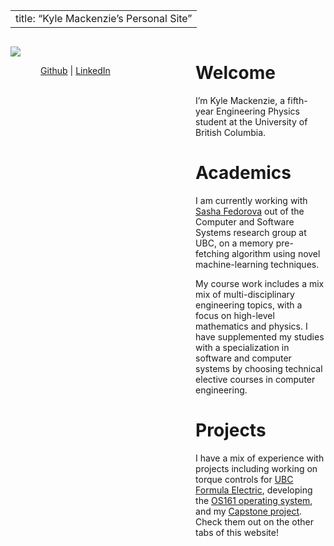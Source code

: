 
---
title: "Kyle Mackenzie's Personal Site"
--- 

:::: {.columns}

::: {.column width="45%"}

![](media/headshot.jpg)

<p align="center">
 [Github](https://github.com/1mackenziekyle/) | [LinkedIn](https://www.linkedin.com/in/kyle-mackenzie-url/)
</p>

:::

::: {.column width="10%"}

:::

::: {.column width="45%"}

# Welcome

I'm Kyle Mackenzie, a fifth-year Engineering Physics student at the University of British Columbia. 

# Academics 

I am currently working with [Sasha Fedorova](https://ece.ubc.ca/alexandra-sasha-fedorova/) out of the Computer and Software Systems research group at UBC, on a memory pre-fetching algorithm using novel machine-learning techniques. 

My course work includes a mix  mix of multi-disciplinary engineering topics, with a focus on high-level mathematics and physics. I have supplemented my studies with a specialization in 
software and computer systems by choosing technical elective courses in computer engineering. 


# Projects 

I have a mix of experience with projects including working on torque controls for [UBC Formula Electric](./fsae.qmd), developing the [OS161 operating system](./os.qmd), and my [Capstone project](./learning-to-balance.qmd). Check them out on the other tabs of this website!

:::

::::